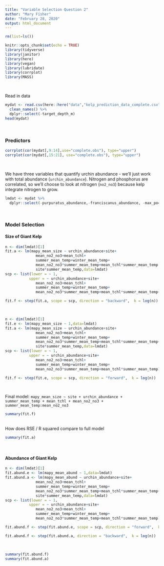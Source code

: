 ```yaml
---
title: "Variable Selection Question 2"
author: "Mary Fisher"
date: "February 28, 2020"
output: html_document
---
```


```r
rm(list=ls())

knitr::opts_chunk$set(echo = TRUE)
library(tidyverse)
library(janitor)
library(here)
library(vegan)
library(lubridate)
library(corrplot)
library(MASS)
```
<br>

Read in data
```r
mydat <- read.csv(here::here("data","kelp_prediction_data_complete.csv")) %>%
  clean_names() %>%
  dplyr::select(-target_depth_m)
head(mydat)
```
<br>


### Predictors

```r
corrplot(cor(mydat[,9:14],use="complete.obs"), type="upper")
corrplot(cor(mydat[,15:21], use="complete.obs"), type="upper")
```
<br>

We have three variables that quantify urchin abundance - we'll just work with total abundance (`urchin_abundance`). Nitrogen and phosphorus are correlated, so we'll choose to look at nitrogen (`no2_no3`) because kelp integrate nitrogen to grow. 

```r
lmdat <- mydat %>%
  dplyr::select(-purpuratus_abundance,-franciscanus_abundance, -max_po4, -mean_po4)
```
<br>


### Model Selection

#### Size of Giant Kelp
```r
n <- dim(lmdat)[1]
fit.a <- lm(mapy_mean_size ~ urchin_abundance+site+
              mean_no2_no3+mean_tchl+
              summer_mean_temp+winter_mean_temp+
              mean_no2_no3*summer_mean_temp+mean_tchl*summer_mean_temp +
              site*summer_mean_temp,data=lmdat)
scp <- list(lower = ~ 1,
           upper = ~ urchin_abundance+site+
              mean_no2_no3+mean_tchl+
              summer_mean_temp+winter_mean_temp+
              mean_no2_no3*summer_mean_temp+mean_tchl*summer_mean_temp+site*summer_mean_temp)

fit.f <- step(fit.a, scope = scp, direction = "backward",  k = log(n))
```
<br>

```r
n <- dim(lmdat)[1]
fit.e <- lm(mapy_mean_size ~ 1,data=lmdat)
fit.a <- lm(mapy_mean_size ~ urchin_abundance+site+
              mean_no2_no3+mean_tchl+
              summer_mean_temp+winter_mean_temp+
              mean_no2_no3*summer_mean_temp+mean_tchl*summer_mean_temp+
              site*summer_mean_temp,data=lmdat)
scp <- list(lower = ~ 1,
           upper = ~ urchin_abundance+site+
              mean_no2_no3+mean_tchl+
              summer_mean_temp+winter_mean_temp+
              mean_no2_no3*summer_mean_temp+mean_tchl*summer_mean_temp)

fit.f <- step(fit.e, scope = scp, direction = "forward",  k = log(n))
```
<br>

Final model: `mapy_mean_size ~ site + urchin_abundance + summer_mean_temp + mean_tchl + mean_no2_no3 + summer_mean_temp:mean_no2_no3`
```r
summary(fit.f)
```
<br>
How does RSE / R squared compare to full model
```r
summary(fit.a)
```
<br>
    
    


#### Abundance of Giant Kelp
```r
n <- dim(lmdat)[1]
fit.abund.e <- lm(mapy_mean_abund ~ 1,data=lmdat)
fit.abund.a <- lm(mapy_mean_abund ~ urchin_abundance+site+
              mean_no2_no3+mean_tchl+
              summer_mean_temp+winter_mean_temp+
              mean_no2_no3*summer_mean_temp+mean_tchl*summer_mean_temp+
              site*summer_mean_temp,data=lmdat)
scp <- list(lower = ~ 1,
           upper = ~ urchin_abundance+site+
              mean_no2_no3+mean_tchl+
              summer_mean_temp+winter_mean_temp+
              mean_no2_no3*summer_mean_temp+mean_tchl*summer_mean_temp)

fit.abund.f <- step(fit.abund.e, scope = scp, direction = "forward",  k = log(n))
```

```r
fit.abund.f <- step(fit.abund.a, direction = "backward",  k = log(n))
```
<br>

```r
summary(fit.abund.f)
summary(fit.abund.a)
```












